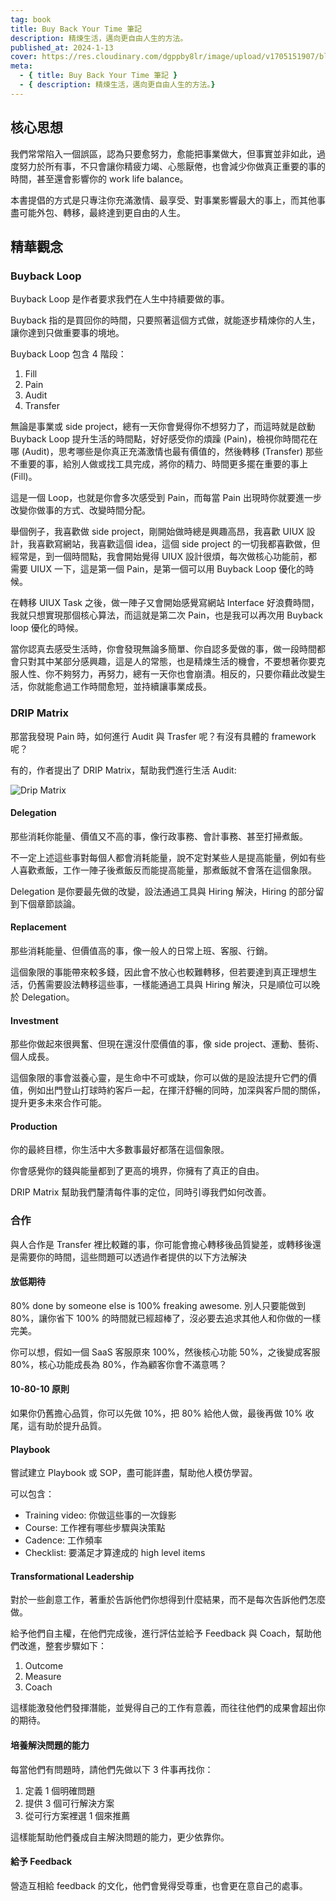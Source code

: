 ```yaml
---
tag: book
title: Buy Back Your Time 筆記
description: 精煉生活，邁向更自由人生的方法。
published_at: 2024-1-13
cover: https://res.cloudinary.com/dgppby8lr/image/upload/v1705151907/blog/buy-back-your-time_nv1ous.jpg
meta:
  - { title: Buy Back Your Time 筆記 }
  - { description: 精煉生活，邁向更自由人生的方法。}
---
```


## 核心思想

我們常常陷入一個誤區，認為只要愈努力，愈能把事業做大，但事實並非如此，過度努力於所有事，不只會讓你精疲力竭、心態厭倦，也會減少你做真正重要的事的時間，甚至還會影響你的 work life balance。

本書提倡的方式是只專注你充滿激情、最享受、對事業影響最大的事上，而其他事盡可能外包、轉移，最終達到更自由的人生。

## 精華觀念

### Buyback Loop

Buyback Loop 是作者要求我們在人生中持續要做的事。

Buyback 指的是買回你的時間，只要照著這個方式做，就能逐步精煉你的人生，讓你達到只做重要事的境地。

Buyback Loop 包含 4 階段：

1. Fill
2. Pain
3. Audit
4. Transfer

無論是事業或 side project，總有一天你會覺得你不想努力了，而這時就是啟動 Buyback Loop 提升生活的時間點，好好感受你的煩躁 (Pain)，檢視你時間花在哪 (Audit)，思考哪些是你真正充滿激情也最有價值的，然後轉移 (Transfer) 那些不重要的事，給別人做或找工具完成，將你的精力、時間更多擺在重要的事上 (Fill)。

這是一個 Loop，也就是你會多次感受到 Pain，而每當 Pain 出現時你就要進一步改變你做事的方式、改變時間分配。

舉個例子，我喜歡做 side project，剛開始做時總是興趣高昂，我喜歡 UIUX 設計，我喜歡寫網站，我喜歡這個 idea，這個 side project 的一切我都喜歡做，但經常是，到一個時間點，我會開始覺得 UIUX 設計很煩，每次做核心功能前，都需要 UIUX 一下，這是第一個 Pain，是第一個可以用 Buyback Loop 優化的時候。

在轉移 UIUX Task 之後，做一陣子又會開始感覺寫網站 Interface 好浪費時間，我就只想實現那個核心算法，而這就是第二次 Pain，也是我可以再次用 Buyback loop 優化的時候。

當你認真去感受生活時，你會發現無論多簡單、你自認多愛做的事，做一段時間都會只對其中某部分感興趣，這是人的常態，也是精煉生活的機會，不要想著你要克服人性、你不夠努力，再努力，總有一天你也會崩潰。相反的，只要你藉此改變生活，你就能愈過工作時間愈短，並持續讓事業成長。

### DRIP Matrix

那當我發現 Pain 時，如何進行 Audit 與 Trasfer 呢？有沒有具體的 framework 呢？

有的，作者提出了 DRIP Matrix，幫助我們進行生活 Audit:

![Drip Matrix](https://res.cloudinary.com/dgppby8lr/image/upload/v1705160307/blog/drip-matrix_wpfdo0.webp)

#### Delegation

那些消耗你能量、價值又不高的事，像行政事務、會計事務、甚至打掃煮飯。

不一定上述這些事對每個人都會消耗能量，說不定對某些人是提高能量，例如有些人喜歡煮飯，工作一陣子後煮飯反而能提高能量，那煮飯就不會落在這個象限。

Delegation 是你要最先做的改變，設法通過工具與 Hiring 解決，Hiring 的部分留到下個章節談論。

#### Replacement

那些消耗能量、但價值高的事，像一般人的日常上班、客服、行銷。

這個象限的事能帶來較多錢，因此會不放心也較難轉移，但若要達到真正理想生活，仍舊需要設法轉移這些事，一樣能通過工具與 Hiring 解決，只是順位可以晚於 Delegation。

#### Investment

那些你做起來很興奮、但現在還沒什麼價值的事，像 side project、運動、藝術、個人成長。

這個象限的事會滋養心靈，是生命中不可或缺，你可以做的是設法提升它們的價值，例如出門登山打球時約客戶一起，在揮汗舒暢的同時，加深與客戶間的關係，提升更多未來合作可能。

#### Production

你的最終目標，你生活中大多數事最好都落在這個象限。

你會感覺你的錢與能量都到了更高的境界，你擁有了真正的自由。

DRIP Matrix 幫助我們釐清每件事的定位，同時引導我們如何改善。

### 合作

與人合作是 Transfer 裡比較難的事，你可能會擔心轉移後品質變差，或轉移後還是需要你的時間，這些問題可以透過作者提供的以下方法解決

#### 放低期待

80% done by someone else is 100% freaking awesome. 別人只要能做到 80%，讓你省下 100% 的時間就已經超棒了，沒必要去追求其他人和你做的一樣完美。

你可以想，假如一個 SaaS 客服原來 100%，然後核心功能 50%，之後變成客服 80%，核心功能成長為 80%，作為顧客你會不滿意嗎？

#### 10-80-10 原則

如果你仍舊擔心品質，你可以先做 10%，把 80% 給他人做，最後再做 10% 收尾，這有助於提升品質。

#### Playbook

嘗試建立 Playbook 或 SOP，盡可能詳盡，幫助他人模仿學習。

可以包含：


- Training video: 你做這些事的一次錄影
- Course: 工作裡有哪些步驟與決策點
- Cadence: 工作頻率
- Checklist: 要滿足才算達成的 high level items

#### Transformational Leadership

對於一些創意工作，著重於告訴他們你想得到什麼結果，而不是每次告訴他們怎麼做。

給予他們自主權，在他們完成後，進行評估並給予 Feedback 與 Coach，幫助他們改進，整套步驟如下：


1. Outcome
2. Measure
3. Coach

這樣能激發他們發揮潛能，並覺得自己的工作有意義，而往往他們的成果會超出你的期待。

#### 培養解決問題的能力

每當他們有問題時，請他們先做以下 3 件事再找你：


1. 定義 1 個明確問題
2. 提供 3 個可行解決方案
3. 從可行方案裡選 1 個來推薦

這樣能幫助他們養成自主解決問題的能力，更少依靠你。

#### 給予 Feedback

營造互相給 feedback 的文化，他們會覺得受尊重，也會更在意自己的處事。
